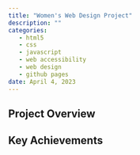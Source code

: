 ```yaml
---
title: "Women's Web Design Project"
description: ""
categories: 
   - html5
   - css
   - javascript
   - web accessibility
   - web design
   - github pages
date: April 4, 2023
---
```


## Project Overview

## Key Achievements